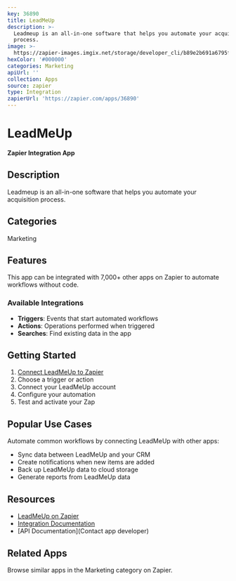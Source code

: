 ```yaml
---
key: 36890
title: LeadMeUp
description: >-
  Leadmeup is an all-in-one software that helps you automate your acquisition
  process.
image: >-
  https://zapier-images.imgix.net/storage/developer_cli/b89e2b691a6795f42f8ac7b1c2dd0253.png?auto=format%2Ccompress&ixlib=python-3.0.0&q=50
hexColor: '#000000'
categories: Marketing
apiUrl: ''
collection: Apps
source: zapier
type: Integration
zapierUrl: 'https://zapier.com/apps/36890'
---
```

# LeadMeUp

**Zapier Integration App**

## Description

Leadmeup is an all-in-one software that helps you automate your acquisition process.

## Categories

Marketing

## Features

This app can be integrated with 7,000+ other apps on Zapier to automate workflows without code.

### Available Integrations

- **Triggers**: Events that start automated workflows
- **Actions**: Operations performed when triggered
- **Searches**: Find existing data in the app

## Getting Started

1. [Connect LeadMeUp to Zapier](https://zapier.com/apps/36890)
2. Choose a trigger or action
3. Connect your LeadMeUp account
4. Configure your automation
5. Test and activate your Zap

## Popular Use Cases

Automate common workflows by connecting LeadMeUp with other apps:

- Sync data between LeadMeUp and your CRM
- Create notifications when new items are added
- Back up LeadMeUp data to cloud storage
- Generate reports from LeadMeUp data

## Resources

- [LeadMeUp on Zapier](https://zapier.com/apps/36890)
- [Integration Documentation](https://zapier.com/apps/36890/integrations)
- [API Documentation](Contact app developer)

## Related Apps

Browse similar apps in the Marketing category on Zapier.
